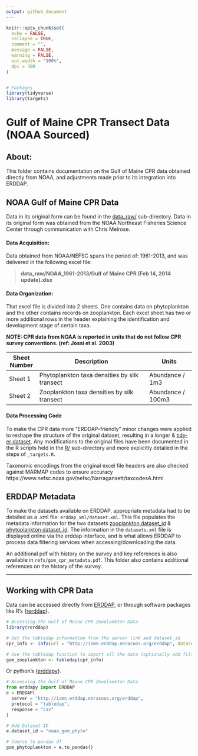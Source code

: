 ```yaml
---
output: github_document
---
```


<!-- README.md is generated from README.Rmd. Please edit that file -->

```r
knitr::opts_chunk$set(
  echo = FALSE,
  collapse = TRUE,
  comment = "",
  message = FALSE,
  warning = FALSE,
  out.width = "100%", 
  dpi = 300
)


# Packages
library(tidyverse)
library(targets)
```


# Gulf of Maine CPR Transect Data (NOAA Sourced)


## About:

This folder contains documentation on the Gulf of Maine CPR data obtained directly from NOAA, and adjustments made prior to its integration into ERDDAP.


## NOAA Gulf of Maine CPR Data

Data in its original form can be found in the [data_raw/](www.github.com/gulfofmaine/continuous_plankton_recorder/data_raw) sub-directory. Data in its original form was obtained from the NOAA Northeast Fisheries Science Center through communication with Chris Melrose. 

#### Data Acquisition:

Data obtained from NOAA/NEFSC spans the period of: 1961-2013, and was delivered in the following excel file:

> **data_raw/NOAA_1961-2013/Gulf of Maine CPR (Feb 14, 2014 update).xlsx**

#### Data Organization:

That excel file is divided into 2 sheets. One contains data on phytoplankton and the other contains records on zooplankton. Each excel sheet has two or more additional rows in the header explaining the identification and development stage of certain taxa. 

**NOTE: CPR data from NOAA is reported in units that do not follow CPR survey conventions. (ref: Jossi et al. 2003)**


| Sheet Number  | Description                                    | Units               |
| ------------- | ---------------------------------------------- | ------------------- |
| Sheet 1       | Phytoplankton taxa densities by silk transect  |  Abundance / 1m3    |
| Sheet 2       | Zooplankton taxa densities by silk transect    |  Abundance / 100m3  |



#### Data Processing Code

To make the CPR data more "ERDDAP-friendly" minor changes were applied to reshape the structure of the original dataset, resulting in a longer & [tidy-er dataset](https://r4ds.had.co.nz/tidy-data.html). Any modifications to the original files have been documented in the R scripts held in the [R/](www.github.com/gulfofmaine/R) sub-directory and more explicitly detailed in the steps of `_targets.R`. 

Taxonomic encodings from the original excel file headers are also checked against MARMAP codes to ensure accuracy https://www.nefsc.noaa.gov/nefsc/Narragansett/taxcodesA.html


## ERDDAP Metadata


To make the datasets available on ERDDAP, appropriate metadata had to be detailed as a .xml file: `erddap_xml/dataset.xml`. This file populates the metadata information for the two datasets [zooplankton dataset_id](http://ismn.erddap.neracoos.org/erddap/tabledap/noaa_gom_traverse.html) & [phytoplankton dataset_id](http://ismn.erddap.neracoos.org/erddap/tabledap/noaa_gom_phyto.html). The information in the `datasets.xml` file is displayed online via the erddap interface, and is what allows ERDDAP to process data filtering services when accessing/downloading the data. 

An additional pdf with history on the survey and key references is also available in `refs/gom_cpr_metadata.pdf`. This folder also contains additional references on the history of the survey.


---

## Working with CPR Data

Data can be accessed directly from [ERDDAP](http://ismn.erddap.neracoos.org/erddap/index.html), or through software packages like R's {[rerddap](https://github.com/ropensci/rerddap/tree/0723cafce46cf31dd46efed71d76706788c08889)}.

```r
# Accessing the Gulf of Maine CPR Zooplankton Data
library(rerddap)

# Get the tabledap information from the server link and dataset_id
cpr_info <- info(url = "http://ismn.erddap.neracoos.org/erddap", datasetid = "noaa_gom_traverse")

# Use the tabledap function to import all the data (optionally add filters)
gom_zooplankton <- tabledap(cpr_info)

```


Or python's {[erddapy](https://ioos.github.io/erddapy/)}.

```python
# Accessing the Gulf of Maine CPR Zooplankton Data
from erddapy import ERDDAP
e = ERDDAP(
  server = "http://ismn.erddap.neracoos.org/erddap",
  protocol = "tabledap",
  response = "csv"
)

# Add Dataset ID
e.dataset_id = "noaa_gom_phyto"

# Coerce to pandas df
gom_phytoplankton = e.to_pandas()

```



